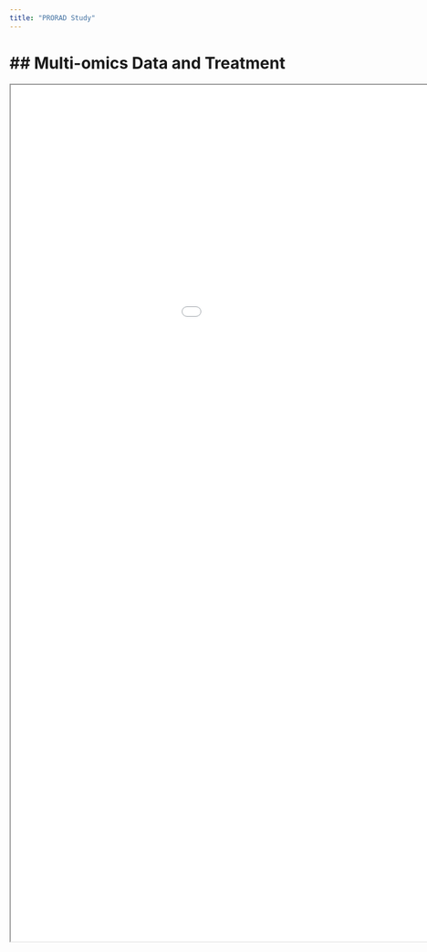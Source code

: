 ```yaml
---
title: "PRORAD Study"
---
```


## 


## Multi-omics Data and Treatment
=======


```{=html}
<iframe width="1200" height="1500" src="Multiomicreports.html" title="Report"></iframe>
```
